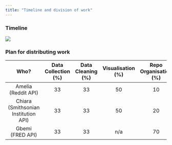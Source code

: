 ```yaml
---
title: "Timeline and division of work"
---
```


### Timeline

![](./Images/timeline_flowchart.png)

### Plan for distributing work

| Who? | Data Collection (%) | Data Cleaning (%) | Visualisation (%) | Repo Organisation (%) | Documentation (%) |
|:----------:|:----------:|:----------:|:----------:|:----------:|:----------:|
| Amelia (Reddit API) | 33 | 33 | 50 | 10 | 40 |
| Chiara (Smithsonian Institution API) | 33 | 33 | 50 | 20 | 30 |
| Gbemi (FRED API) | 33 | 33 | n/a | 70 | 30 |
